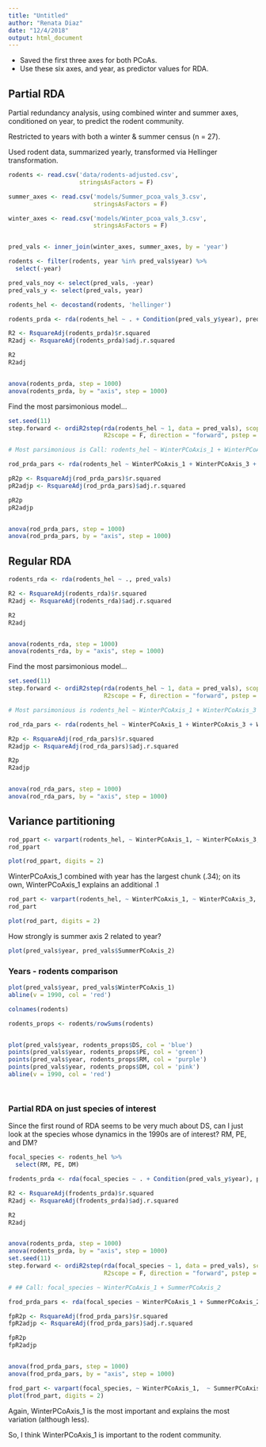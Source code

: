```yaml
---
title: "Untitled"
author: "Renata Diaz"
date: "12/4/2018"
output: html_document
---
```




* Saved the first three axes for both PCoAs.
* Use these six axes, and year, as predictor values for RDA.


## Partial RDA

Partial redundancy analysis, using combined winter and summer axes, conditioned on year, to predict the rodent community.
 
Restricted to years with both a winter & summer census (n = 27).

Used rodent data, summarized yearly, transformed via Hellinger transformation.

``` r

rodents <- read.csv('data/rodents-adjusted.csv', 
                    stringsAsFactors = F)

summer_axes <- read.csv('models/Summer_pcoa_vals_3.csv', 
                        stringsAsFactors = F)

winter_axes <- read.csv('models/Winter_pcoa_vals_3.csv',
                        stringsAsFactors = F)


pred_vals <- inner_join(winter_axes, summer_axes, by = 'year')

rodents <- filter(rodents, year %in% pred_vals$year) %>%
  select(-year)

pred_vals_noy <- select(pred_vals, -year)
pred_vals_y <- select(pred_vals, year)

rodents_hel <- decostand(rodents, 'hellinger')

rodents_prda <- rda(rodents_hel ~ . + Condition(pred_vals_y$year), pred_vals_noy)

R2 <- RsquareAdj(rodents_prda)$r.squared
R2adj <- RsquareAdj(rodents_prda)$adj.r.squared

R2
R2adj


anova(rodents_prda, step = 1000)
anova(rodents_prda, by = "axis", step = 1000)


```

Find the most parsimonious model...

```r

set.seed(11)
step.forward <- ordiR2step(rda(rodents_hel ~ 1, data = pred_vals), scope = formula(rodents_prda), 
                           R2scope = F, direction = "forward", pstep = 1000)

# Most parsimonious is Call: rodents_hel ~ WinterPCoAxis_1 + WinterPCoAxis_3 + WinterPCoAxis_2 

rod_prda_pars <- rda(rodents_hel ~ WinterPCoAxis_1 + WinterPCoAxis_3 + WinterPCoAxis_2 + Condition(pred_vals_y$year), pred_vals_noy)

pR2p <- RsquareAdj(rod_prda_pars)$r.squared
pR2adjp <- RsquareAdj(rod_prda_pars)$adj.r.squared

pR2p
pR2adjp


anova(rod_prda_pars, step = 1000)
anova(rod_prda_pars, by = "axis", step = 1000)


```


## Regular RDA

```r
rodents_rda <- rda(rodents_hel ~ ., pred_vals)

R2 <- RsquareAdj(rodents_rda)$r.squared
R2adj <- RsquareAdj(rodents_rda)$adj.r.squared

R2
R2adj


anova(rodents_rda, step = 1000)
anova(rodents_rda, by = "axis", step = 1000)
```
Find the most parsimonious model...

```r

set.seed(11)
step.forward <- ordiR2step(rda(rodents_hel ~ 1, data = pred_vals), scope = formula(rodents_rda), 
                           R2scope = F, direction = "forward", pstep = 1000)

# Most parsimonious is rodents_hel ~ WinterPCoAxis_1 + WinterPCoAxis_3 + WinterPCoAxis_2 +  SummerPCoAxis_2 

rod_rda_pars <- rda(rodents_hel ~ WinterPCoAxis_1 + WinterPCoAxis_3 + WinterPCoAxis_2 + SummerPCoAxis_2, pred_vals)

R2p <- RsquareAdj(rod_rda_pars)$r.squared
R2adjp <- RsquareAdj(rod_rda_pars)$adj.r.squared

R2p
R2adjp


anova(rod_rda_pars, step = 1000)
anova(rod_rda_pars, by = "axis", step = 1000)


```
## Variance partitioning

```r

rod_ppart <- varpart(rodents_hel, ~ WinterPCoAxis_1, ~ WinterPCoAxis_3, ~  WinterPCoAxis_2, ~ pred_vals_y$year, data = pred_vals_noy)
rod_ppart

plot(rod_ppart, digits = 2)
```

WinterPCoAxis_1 combined with year has the largest chunk (.34); on its own, WinterPCoAxis_1 explains an additional .1

```r

rod_part <- varpart(rodents_hel, ~ WinterPCoAxis_1, ~ WinterPCoAxis_3, ~  WinterPCoAxis_2, ~ SummerPCoAxis_2, data = pred_vals)
rod_part

plot(rod_part, digits = 2)
```

How strongly is summer axis 2 related to year?

```r
plot(pred_vals$year, pred_vals$SummerPCoAxis_2)
```

### Years - rodents comparison

```r
 

plot(pred_vals$year, pred_vals$WinterPCoAxis_1)
abline(v = 1990, col = 'red')

colnames(rodents)

rodents_props <- rodents/rowSums(rodents)


plot(pred_vals$year, rodents_props$DS, col = 'blue')
points(pred_vals$year, rodents_props$PE, col = 'green')
points(pred_vals$year, rodents_props$RM, col = 'purple')
points(pred_vals$year, rodents_props$DM, col = 'pink')
abline(v = 1990, col = 'red')




```


### Partial RDA on just species of interest

Since the first round of RDA seems to be very much about DS, can I just look at the species whose dynamics in the 1990s are of interest? RM, PE, and DM?

``` r

focal_species <- rodents_hel %>%
  select(RM, PE, DM)

frodents_prda <- rda(focal_species ~ . + Condition(pred_vals_y$year), pred_vals_noy)

R2 <- RsquareAdj(frodents_prda)$r.squared
R2adj <- RsquareAdj(frodents_prda)$adj.r.squared

R2
R2adj


anova(rodents_prda, step = 1000)
anova(rodents_prda, by = "axis", step = 1000)
set.seed(11)
step.forward <- ordiR2step(rda(focal_species ~ 1, data = pred_vals), scope = formula(frodents_prda), 
                           R2scope = F, direction = "forward", pstep = 1000)

# ## Call: focal_species ~ WinterPCoAxis_1 + SummerPCoAxis_2 

frod_prda_pars <- rda(focal_species ~ WinterPCoAxis_1 + SummerPCoAxis_2 + Condition(pred_vals_y$year), pred_vals_noy)

fpR2p <- RsquareAdj(frod_prda_pars)$r.squared
fpR2adjp <- RsquareAdj(frod_prda_pars)$adj.r.squared

fpR2p
fpR2adjp


anova(frod_prda_pars, step = 1000)
anova(frod_prda_pars, by = "axis", step = 1000)

frod_part <- varpart(focal_species, ~ WinterPCoAxis_1,  ~ SummerPCoAxis_2, ~year, data = pred_vals)
plot(frod_part, digits = 2)

```

Again, WinterPCoAxis_1 is the most important and explains the most variation (although less). 

So, I think WinterPCoAxis_1 is important to the rodent community. 

